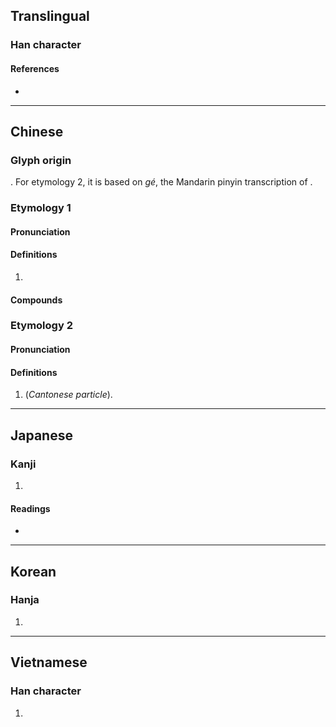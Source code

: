 {{character info}}
==Translingual==

===Han character===
{{Han char|rn=30|rad=口|as=13|sn=16|four=64027|canj=RTAV|ids=⿰口葛}}

====References====
* {{Han ref|kx=0211.121|dkj=04426|hdz=10681.080|uh=5676|ud=22134|bh=BEBF|bd=48831}}

----

==Chinese==

===Glyph origin===
{{Han compound|口|葛|ls=psc|c1=s|c2=p|t1=mouth|no_och2=1}}. For etymology 2, it is based on ''gé'', the Mandarin pinyin transcription of {{m|zh|葛}}.

===Etymology 1===
{{zh-forms}}

====Pronunciation====
{{zh-pron
|m=gá,gé
|c=gaa1,got3
|h=pfs=
|md=
|mn=
|w=
|mc=
|oc=
|cat=
}}

====Definitions====
{{zh-hanzi}}

# {{n-g|[[use]]d in [[transcription]]s}}

====Compounds====
{{zh-der|噶個點兒|喀什噶爾|噶大克|噶廈|噶舉派|噶當派|噶倫|噶爾丹|準噶爾|噶倫堡}}

===Etymology 2===

====Pronunciation====
{{zh-pron
|c=ge3
|cat=part
}}

====Definitions====
{{zh-hanzi}}

# {{lb|zh|chiefly|Mainland China}} {{zh-alt-form|嘅|dot=}} (''Cantonese particle'').

----

==Japanese==

===Kanji===
{{ja-kanji|grade=|rs=口13}}

# {{n-g|[[use]]d in [[transliteration]]s}}

====Readings====
* {{ja-readings|on=かつ, かち, が|kun=}}

----

==Korean==

===Hanja===
{{ko-hanja|hangeul=갈|rv=gal|mr=kal}}

# {{rfdef|ko|sort=口13}}

----

==Vietnamese==

===Han character===
{{vi-readings|reading=cát, gắt|rs=口13}}

# {{rfdef|vi|sort=口13}}